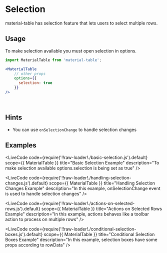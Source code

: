 
# Selection

material-table has selection feature that lets users to select multiple rows.

## Usage

To make selection available you must open selection in options.

```jsx
import MaterialTable from 'material-table';

<MaterialTable
    // other props
    options={{
      selection: true
    }}
/>
```

<br />

## Hints 

* You can use `onSelectionChange` to handle selection changes

## Examples

<LiveCode
    code={require('!!raw-loader!./basic-selection.js').default}
    scope={{ MaterialTable }}
    title="Basic Selection Example"
    description="To make selection available options.selection is being set as true"
/>

<LiveCode
    code={require('!!raw-loader!./handling-selection-changes.js').default}
    scope={{ MaterialTable }}
    title="Handling Selection Changes Example"
    description="In this example, onSelectionChange event is used to handle selection changes"
/>

<LiveCode
    code={require('!!raw-loader!./actions-on-selected-rows.js').default}
    scope={{ MaterialTable }}
    title="Actions on Selected Rows Example"
    description="In this example, actions behaves like a toolbar action to process on multiple rows"
/>

<LiveCode
    code={require('!!raw-loader!./conditional-selection-boxes.js').default}
    scope={{ MaterialTable }}
    title="Conditional Selection Boxes Example"
    description="In this example, selection boxes have some props according to rowData"
/>